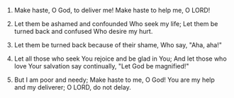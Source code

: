 
1. Make haste, O God, to deliver me! Make haste to help me, O LORD!

2. Let them be ashamed and confounded Who seek my life; Let them be turned back and confused Who desire my hurt.

3. Let them be turned back because of their shame, Who say, "Aha, aha!"

4. Let all those who seek You rejoice and be glad in You; And let those who love Your salvation say continually, "Let God be magnified!"

5. But I am poor and needy; Make haste to me, O God! You are my help and my deliverer; O LORD, do not delay.


